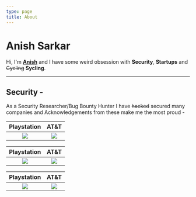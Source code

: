 ```yaml
---
type: page
title: About
---
```


# Anish Sarkar

Hi, I'm **[Anish](https://anishwantstobeasecurity.engineer/images/FBF78BCC-9599-4726-9770-1FB9AEFE7394.png)** and I have some weird obsession with **Security**, **Startups** and ~~Cycling~~ **Sycling**.



---
## Security - 

As a Security Researcher/Bug Bounty Hunter I have ~~hacked~~ secured many companies and Acknowledgements from these make me the most proud -




Playstation                     |  AT&T
:-------------------------:|:-------------------------:
![](https://anishwantstobeasecurity.engineer/images/playstation.png)  |  ![](https://anishwantstobeasecurity.engineer/images/att.png)

Playstation                     |  AT&T
:-------------------------:|:-------------------------:
![](https://anishwantstobeasecurity.engineer/images/playstation.png)  |  ![](https://anishwantstobeasecurity.engineer/images/att.png)

Playstation                     |  AT&T
:-------------------------:|:-------------------------:
![](https://anishwantstobeasecurity.engineer/images/playstation.png)  |  ![](https://anishwantstobeasecurity.engineer/images/att.png)
